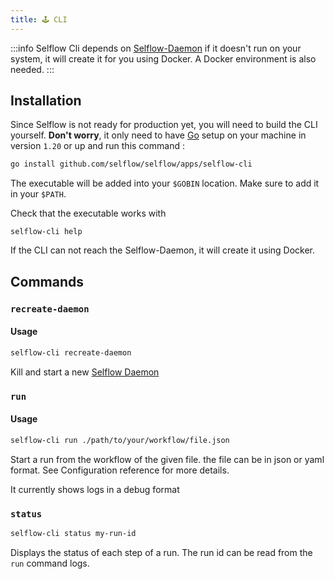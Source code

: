 ```yaml
---
title: 🕹️ CLI
---
```


:::info
Selflow Cli depends on [Selflow-Daemon](./selflow-daemon) if it doesn't run on your system, it will create it for you using Docker.
A Docker environment is also needed.
:::

## Installation

Since Selflow is not ready for production yet, you will need to build the CLI yourself.
**Don't worry**, it only need to have [Go](https://go.dev/doc/install) setup on your machine in version `1.20` or up and run this command :

```bash
go install github.com/selflow/selflow/apps/selflow-cli
```

The executable will be added into your `$GOBIN` location. Make sure to add it in your `$PATH`.

Check that the executable works with

```
selflow-cli help
```

If the CLI can not reach the Selflow-Daemon, it will create it using Docker.

## Commands

### `recreate-daemon`

#### Usage

```bash
selflow-cli recreate-daemon
```

Kill and start a new [Selflow Daemon](./selflow-daemon)

### `run`

#### Usage

```bash
selflow-cli run ./path/to/your/workflow/file.json
```

Start a run from the workflow of the given file. the file can be in json or yaml format. See Configuration reference for more details.

It currently shows logs in a debug format

### `status`

```bash
selflow-cli status my-run-id
```

Displays the status of each step of a run. The run id can be read from the `run` command logs.
